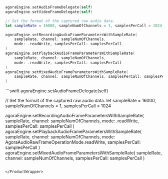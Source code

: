 <ProductWrapper notAllowed="voice-calling">

```swift
agoraEngine.setAudioFrameDelegate(self)
agoraEngine.setVideoFrameDelegate(self)

// Set the format of the captured raw audio data.
let sampleRate = 16000, sampleNumOfChannels = 1, samplesPerCall = 1024

agoraEngine.setRecordingAudioFrameParametersWithSampleRate(
    sampleRate, channel: sampleNumOfChannels,
    mode: .readWrite, samplesPerCall: samplesPerCall
)
agoraEngine.setPlaybackAudioFrameParametersWithSampleRate(
    sampleRate, channel: sampleNumOfChannels,
    mode: .readWrite, samplesPerCall: samplesPerCall
)
agoraEngine.setMixedAudioFrameParametersWithSampleRate(
    sampleRate, channel: sampleNumOfChannels, samplesPerCall: samplesPerCall
)
```
</ProductWrapper>

<ProductWrapper product="voice-calling">
```swift
agoraEngine.setAudioFrameDelegate(self)

// Set the format of the captured raw audio data.
let sampleRate = 16000, sampleNumOfChannels = 1, samplesPerCall = 1024

agoraEngine.setRecordingAudioFrameParametersWithSampleRate(
    sampleRate, channel: sampleNumOfChannels,
    mode: .readWrite, samplesPerCall: samplesPerCall
)
agoraEngine.setPlaybackAudioFrameParametersWithSampleRate(
    sampleRate, channel: sampleNumOfChannels,
    mode: AgoraAudioRawFrameOperationMode.readWrite,
    samplesPerCall: samplesPerCall
)
agoraEngine.setMixedAudioFrameParametersWithSampleRate(
    sampleRate, channel: sampleNumOfChannels, samplesPerCall: samplesPerCall
)
```

</ProductWrapper>